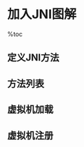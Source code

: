 = 加入JNI图解 =

%toc

== 定义JNI方法 ==
{{http:pic/native_define.png}}

== 方法列表 ==
{{http:pic/jni_table.png}}

== 虚拟机加载 ==
{{http:pic/jni_onload.png}}

== 虚拟机注册 ==
{{http:pic/jni_register.png}}
